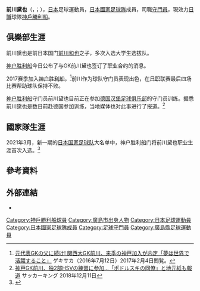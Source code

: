 {{short description|日本足球运动员}}
{{Infobox football biography
|name=前川黛也<br />''Daiya Maekawa''
|image=
|image_size=
|caption=
|fullname= 前川黛也
|birth_date={{Birth date and age|1994|9|8}}
|birth_place={{JPN}}[[廣島縣|廣島縣]][[廣島市|廣島市]]
|death_date=
|death_place=
|height={{Height|m=1.91}}
|position=[[守門員|守門員]]
|currentclub=[[神戶勝利船|神戶勝利船]]
|clubnumber=1
|youthyears1=2013–2016
|youthclubs1=[[關西大學|關西大學]]
|years1=2017–
|clubs1=[[神戶勝利船|神戶勝利船]]
|caps1=46
|goals1=0
|nationalyears1=
|nationalteam1=
|nationalcaps1=
|nationalgoals1=
|club-update=2021年12月4日
|nationalteam-update=
}}

'''前川黛也'''（{{lang-ja|前川 黛也}}，{{lang-en|Maekawa Daiya}}；{{Bd|1994年|9月8日||}}），[[日本|日本]]足球運動員，[[日本國家足球隊|日本國家足球隊]]成員，司職[[守門員|守門員]]，現效力[[日本職業足球聯賽|日職]]球隊[[神戶勝利船|神戶勝利船]]。

==俱樂部生涯==
前川黛也是前日本国门[[前川和也|前川和也]]之子，多次入选大学生选拔队。 ​​​

[[神户胜利船|神户胜利船]]今日公布了与GK前川黛也签订了职业合约的消息。

2017赛季加入[[神户胜利船|神户胜利船]]，<ref>[http://web.gekisaka.jp/news/detail/?193827-193827-fl 元代表GKの父に続け! 関西大GK前川、来季の神戸加入が内定「夢は世界で活躍すること」] {{Wayback|url=http://web.gekisaka.jp/news/detail/?193827-193827-fl |date=20190630204613 }} ゲキサカ（2016年7月12日）2017年2月4日閲覧。</ref>前川作为球队守门员表现出色，在[[日职|日职]]联赛最后四场比赛帮助球队保持不败。

[[神户胜利船|神户胜利船]]守门员前川黛也目前正在参加[[德国|德国]][[汉堡足球俱乐部|汉堡足球俱乐部]]的守门员训练。据悉前川黛也是数日前赴德国参加训练，当地媒体也对此事进行了报道。<ref>[https://www.soccer-king.jp/news/japan/jl/20181211/875406.html 神戸GK前川、独2部HSVの練習に参加…「ポドルスキの同僚」と地元紙も報道] {{Wayback|url=https://www.soccer-king.jp/news/japan/jl/20181211/875406.html |date=20210116084657 }} サッカーキング 2018年12月11日</ref>

==國家隊生涯==
2021年3月，新一期的[[日本国家足球队|日本国家足球队]]大名单中，神户胜利船门将前川黛也职业生涯首次入选。<ref>{{Cite web|title=SAMURAI BLUE（日本代表）メンバー 国際親善試合韓国代表戦（3/25 神奈川／日産スタジアム）FIFAワールドカップ2022カタールアジア2次予選兼AFCアジアカップ中国2023予選モンゴル代表戦（3/30 千葉／フクダ電子アリーナ）|url=https://www.jfa.jp/samuraiblue/news/00026501/|website=JFA｜公益財団法人日本サッカー協会|accessdate=2021-03-18|language=ja|archive-date=2021-03-18|archive-url=https://web.archive.org/web/20210318131246/http://www.jfa.jp/samuraiblue/news/00026501/|dead-url=no}}</ref>

==參考資料==
{{Reflist}}

== 外部連結 ==
* {{Twitter|daiya61}}

[[Category:神戶勝利船球員|Category:神戶勝利船球員]]
[[Category:廣島市出身人物|Category:廣島市出身人物]]
[[Category:日本足球運動員|Category:日本足球運動員]]
[[Category:日本國家足球隊成員|Category:日本國家足球隊成員]]
[[Category:足球守門員|Category:足球守門員]]
[[Category:廣島縣足球運動員|Category:廣島縣足球運動員]]